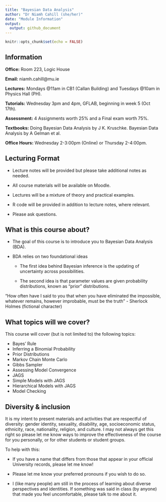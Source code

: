 ```yaml
---
title: "Bayesian Data Analysis"
author: "Dr Niamh Cahill (she/her)"
date: "Module Information"
output:
  output: github_document
---
```


```r
knitr::opts_chunk$set(echo = FALSE)
```

## Information

\footnotesize 

**Office:** Room 223, Logic House

**Email:** niamh.cahill@mu.ie

**Lectures:** Mondays @11am in CB1 (Callan Building) and Tuesdays @10am in Physics Hall (PH). 

**Tutorials:** Wednesday 3pm and 4pm, GFLAB, beginning in week 5 (Oct 17th).

**Assessment:** 4 Assignments worth 25% and a Final exam worth 75%.

**Textbooks:** Doing Bayesian Data Analysis by J K. Kruschke. 
Bayesian Data Analysis by A Gelman et al.

**Office Hours:**  Wednesday 2-3:00pm (Online) or Thursday 2-4:00pm.

## Lecturing Format

\footnotesize
-   Lecture notes will be provided but please take additional notes as needed.

-   All course materials will be available on Moodle.

-   Lectures will be a mixture of theory and practical examples.

-   R code will be provided in addition to lecture notes, where relevant.

-   Please ask questions.

## What is this course about?
\footnotesize

-   The goal of this course is to introduce you to Bayesian Data Analysis (BDA).

-   BDA relies on two foundational ideas

    -   The first idea behind Bayesian inference is the updating of uncertainty across possibilities.
    
    -  The second idea is that parameter values are given probability distributions, known as "prior" distributions.

    
"How often have I said to you that when you have eliminated the impossible, whatever remains, however improbable, must be the truth" - Sherlock Holmes (fictional character)

  
## What topics will we cover?

\footnotesize

This course will cover (but is not limited to) the following topics:

-   Bayes' Rule
-   Inferring a Binomial Probability
-   Prior Distributions
-   Markov Chain Monte Carlo
-   Gibbs Sampler
-   Assessing Model Convergence
-   JAGS
-   Simple Models with JAGS
-   Hierarchical Models with JAGS
-   Model Checking

## Diversity & inclusion

\footnotesize

It is my intent to present materials and activities that are respectful of diversity: gender identity, sexuality, disability, age, socioeconomic status, ethnicity, race, nationality, religion, and culture. I may not always get this right so please let me know ways to improve the effectiveness of the course for you personally, or for other students or student groups.

To help with this: 

  - If you have a name that differs from those that appear in your official University records, please let me know!

  - Please let me know your preferred pronouns if you wish to do so.

  - I (like many people) am still in the process of learning about diverse perspectives and identities. If something was said in class (by anyone) that made you feel uncomfortable, please talk to me about it.


